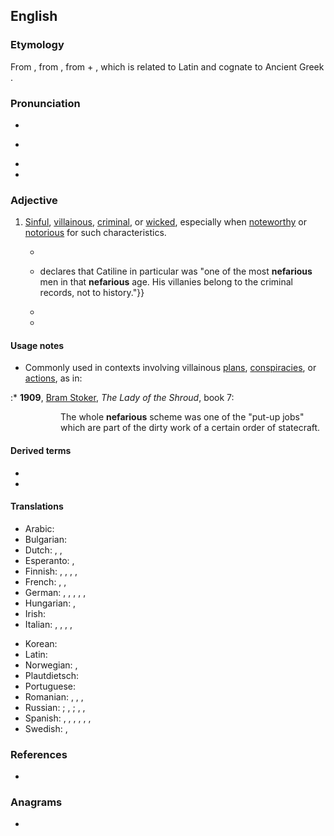 ==English==
{{was wotd|2006|February|23}}

===Etymology===
From {{bor|en|la|nefārius||execrable, abominable}}, from {{m|la|nefās||something contrary to divine law, an impious deed, sin, crime}}, from {{m|la|ne-||not}} + {{m|la|fās||the dictates of religion, divine law}}, which is related to Latin {{m|la|for||I speak, I say}} and cognate to Ancient Greek {{m|grc|φημί||I say}}.

===Pronunciation===
* {{IPA|en|/nɛˈfɛəɹi.əs/}}
* {{a|UK}} {{IPA|en|/nɪˈfɛːɹɪ.əs/}}
* {{audio|en|en-au-nefarious.ogg|Audio (AU)}}
* {{rhymes|en|ɛəɹiəs|s=4}}

===Adjective===
{{en-adj}}

# [[sinful|Sinful]], [[villainous]], [[criminal]], or [[wicked]], especially when [[noteworthy]] or [[notorious]] for such characteristics.
#: {{syn|en|evil|iniquitous|sinister|underhanded|vile|good-for-nothing|Thesaurus:evil}}
#* {{quote-book|en|1828|[[w:James Fenimore Cooper|James Fenimore Cooper]]|The Red Rover|chapter=2|text="If the vessel be no fair-trading slaver, nor a common cruiser of his Majesty, it is as tangible as the best man's reasoning, that she may be neither more nor less than the ship of that '''nefarious''' pirate the Red Rover."}}
#* {{quote-book|en|1877|[[w:Anthony Trollope|Anthony Trollope]]|The Life of Cicero|chapter=9|text=Mommsen {{...}}declares that Catiline in particular was "one of the most '''nefarious''' men in that '''nefarious''' age. His villanies belong to the criminal records, not to history."}}
#* {{quote-book|en|1921|[[w:P. G. Wodehouse|P. G. Wodehouse]]|The Indiscretions of Archie|chapter=26|text=The fact that the room was still in darkness made it obvious that something '''nefarious''' was afoot. Plainly there was dirty work in preparation at the cross-roads.}}
#* {{quote-journal|en|2009 October 14|Monica Davey|url=http://www.nytimes.com/2009/10/15/us/politics/15bachside.html?_r=0|Fact Checker Finds Falsehoods in Remarks|New York Times|accessed=12 May 2014|text=“I try to let everyone back here in Minnesota know exactly the '''nefarious''' activities that are taking place in Washington.”}}
#: {{ux|en|Aliens have a '''nefarious''' connotation in many science fiction books.}}

====Usage notes====
* Commonly used in contexts involving villainous [[plan]]s, [[conspiracy|conspiracies]], or [[action]]s, as in:
:* '''1909''', [[w:Bram Stoker|Bram Stoker]], ''The Lady of the Shroud'', book 7:
::: The whole '''nefarious''' scheme was one of the "put-up jobs" which are part of the dirty work of a certain order of statecraft.

====Derived terms====
* {{l|en|nefariously}}
* {{l|en|nefariousness}}

====Translations====
{{trans-top|sinful, villainous, criminal, or wicked, especially when noteworthy or notorious for such characteristics}}
* Arabic: {{t|ar|شَائِن}}
* Bulgarian: {{t+|bg|престъпен}}
* Dutch: {{t+|nl|berucht}}, {{t+|nl|schandelijk}}, {{t+|nl|misdadig}}
* Esperanto: {{t|eo|skandala}}, {{t|eo|malfarinda}}
* Finnish: {{t+|fi|paheellinen}}, {{t+|fi|paha}}, {{t+|fi|pirullinen}}, {{t+|fi|turmeltunut}}, {{t+|fi|katala}}
* French: {{t+|fr|infâme}}, {{t+|fr|malfaisant}}, {{t+|fr|néfaste}}
* German: {{t+|de|berüchtigt}}, {{t+|de|schändlich}}, {{t+|de|ruchlos}}, {{t+|de|verachtenswert}}, {{t+|de|bösartig}}, {{t+|de|böse}}
* Hungarian: {{t+|hu|gyalázatos}}, {{t+|hu|alávaló}}
* Irish: {{t|ga|bithiúnta}}
* Italian: {{t+|it|nefasto}}, {{t+|it|scellerato}}, {{t+|it|diabolico}}, {{t+|it|infernale}}, {{t+|it|sinistro}}
{{trans-mid}}
* Korean: {{t+|ko|사악(邪惡)하다}}
* Latin: {{t|la|nefārius}}
* Norwegian: {{t|no|avskyelig}}, {{t|no|skjendig}}
* Plautdietsch: {{t|pdt|schentlich}}
* Portuguese: {{t+|pt|nefasto}}
* Romanian: {{t+|ro|abject}}, {{t+|ro|infam}}, {{t+|ro|păcătos}}, {{t+|ro|vicios}}
* Russian: {{t+|ru|бесче́стный}}; {{t+|ru|нече́стный}}, {{t+|ru|ни́зкий}}; {{t+|ru|гну́сный}}, {{t+|ru|ме́рзкий}}, {{t+|ru|по́длый}}
* Spanish: {{t+|es|nefario}}, {{t+|es|nefando}}, {{t+|es|feo}} {{qualifier|Mexico}}, {{t+|es|infame}}, {{t+|es|vicioso}}, {{t+|es|malvado}}, {{t+|es|inicuo}}
* Swedish: {{t+|sv|skändlig}}, {{t+|sv|gudlös}}
{{trans-bottom}}

===References===
* {{R:OneLook}}

===Anagrams===
* {{anagrams|en|a=aefinorsu|isofurane}}